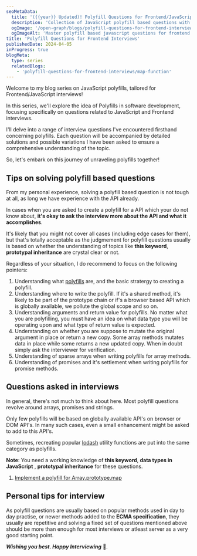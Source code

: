 ```yaml
---
seoMetaData:
  title: '({{year}} Updated)! Polyfill Questions for Frontend/JavaScript Interviews'
  description: 'Collection of JavaScript polyfill based questions with solutions from real Frontend and JavaScript interviews in {{year}}'
  ogImage: '/open-graph/blogs/polyfill-questions-for-frontend-interviews.webp'
  ogImageAlt: 'Master polyfill based javascript questions for frontend Interviews in {{year}}'
title: 'Polyfill Questions for Frontend Interviews'
publishedDate: 2024-04-05
inProgress: true
blogMeta:
  type: series
  relatedBlogs:
    - 'polyfill-questions-for-frontend-interviews/map-function'
---
```


Welcome to my blog series on JavaScript polyfills, tailored for Frontend/JavaScript interviews!

In this series, we'll explore the idea of Polyfills in software development, focusing specifically on questions related to JavaScript and Frontend interviews.

I'll delve into a range of interview questions I've encountered firsthand concerning polyfills. Each question will be accompanied by detailed solutions and possible variations I have been asked to ensure a comprehensive understanding of the topic.

So, let's embark on this journey of unraveling polyfills together!

## Tips on solving polyfill based questions

From my personal experience, solving a polyfill based question is not tough at all, as long we have experience with the API already.

In cases when you are asked to create a polyfill for a API which your do not know about, **it's okay to ask the interview more about the API and what it accomplishes**.

It's likely that you might not cover all cases (including edge cases for them), but that's totally acceptable as the judgmement for polyfill questions usually is based on whether the understanding of topics like **this keyword**, **prototypal inheritance** are crystal clear or not.

Regardless of your situation, I do recommend to focus on the following pointers:

1. Understanding what [polyfills](<https://en.wikipedia.org/wiki/Polyfill_(programming)> 'Visist Wikipedia Polyfill') are, and the basic stratergy to creating a polyfill.
2. Understanding where to write the polyfill. If it's a shared method, it's likely to be part of the prototype chain or if's a browser based API which is globally available, we pollute the global scope and so on.
3. Understanding arguments and return value for polyfills. No matter what you are polyfilling, you must have an idea on what data type you will be operating upon and what type of return value is expected.
4. Understanding on whether you are suppose to mutate the original argument in place or return a new copy. Some array methods mutates data in place while some returns a new updated copy. When in doubt simply ask the interviewer for verification.
5. Understanding of sparse arrays when writing polyfills for array methods.
6. Understanding of promises and it's settlement when writing polyfills for promise methods.

## Questions asked in interviews

In general, there's not much to think about here. Most polyfill questions revolve around arrays, promises and strings.

Only few polyfills will be based on globally available API's on browser or DOM API's. In many such cases, even a small enhancement might be asked to add to this API's.

Sometimes, recreating popular [lodash](https://lodash.com/ 'Visit Lodash Docs: A modern JavaScript utility library delivering modularity, performance & extras.') utility functions are put into the same category as polyfills.

**Note**: You need a working knowledge of **this keyword**, **data types in JavaScript** , **prototypal inheritance** for these questions.

1. [Implement a polyfill for Array.prototype.map](/blog/polyfill-questions-for-frontend-interviews/map-function/ 'Implement a polyfill for Array.prototype.map function. Question asked in Frontend/JavaScript interviews.')

## Personal tips for interview

As polyfill questions are usually based on popular methods used in day to day practise, or newer methods added to the **ECMA specification**, they usually are repetitive and solving a fixed set of questions mentioned above should be more than enough for most interviews or atleast server as a very good starting point.

**_Wishing you best. Happy Interviewing_** 🫡.
